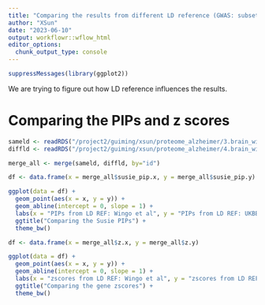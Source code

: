 ```yaml
---
title: "Comparing the results from different LD reference (GWAS: subset)"
author: "XSun"
date: "2023-06-10"
output: workflowr::wflow_html
editor_options:
  chunk_output_type: console
---
```


```r
suppressMessages(library(ggplot2))
```


We are trying to figure out how LD reference influences the results. 


# Comparing the PIPs and z scores

```r

sameld <- readRDS("/project2/guiming/xsun/proteome_alzheimer/3.brain_wingo_latest_fusionwgts_1000g_subsetgwas/brain_output/brain_ctwas_gene_res.RDS")
diffld <- readRDS("/project2/guiming/xsun/proteome_alzheimer/4.brain_wingo_latest_fusionwgts_ukbb_subsetgwas/brain_output/brain_ctwas_gene_res.RDS")

merge_all <- merge(sameld, diffld, by="id")

df <- data.frame(x = merge_all$susie_pip.x, y = merge_all$susie_pip.y)

ggplot(data = df) +
  geom_point(aes(x = x, y = y)) +
  geom_abline(intercept = 0, slope = 1) +
  labs(x = "PIPs from LD REF: Wingo et al", y = "PIPs from LD REF: UKBB") +
  ggtitle("Comparing the Susie PIPs") +
  theme_bw()

df <- data.frame(x = merge_all$z.x, y = merge_all$z.y)

ggplot(data = df) +
  geom_point(aes(x = x, y = y)) +
  geom_abline(intercept = 0, slope = 1) +
  labs(x = "zscores from LD REF: Wingo et al", y = "zscores from LD REF: UKBB") +
  ggtitle("Comparing the gene zscores") +
  theme_bw()


```

